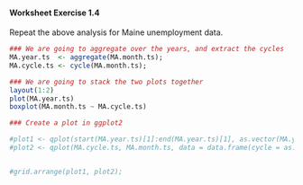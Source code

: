 
#### Worksheet Exercise 1.4

Repeat the above analysis for Maine unemployment data.



```r

### We are going to aggregate over the years, and extract the cycles
MA.year.ts  <- aggregate(MA.month.ts);
MA.cycle.ts <- cycle(MA.month.ts);

```

```r
### We are going to stack the two plots together
layout(1:2)
plot(MA.year.ts)
boxplot(MA.month.ts ~ MA.cycle.ts)
```

```r

### Create a plot in ggplot2

#plot1 <- qplot(start(MA.year.ts)[1]:end(MA.year.ts)[1], as.vector(MA.year.ts), geom = 'line', xlab = 'Year', ylab = 'Yearly Aggregates')
#plot2 <- qplot(MA.cycle.ts, MA.month.ts, data = data.frame(cycle = as.factor(MA.cycle.ts), MA = as.vector(MA.month.ts)), geom = 'boxplot', xlab = 'Month', ylab = 'Passengers');


#grid.arrange(plot1, plot2);
```
